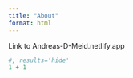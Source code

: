 ```yaml
---
title: "About"
format: html
---
```


Link to Andreas-D-Meid.netlify.app



```r
#, results='hide'
1 + 1
```

